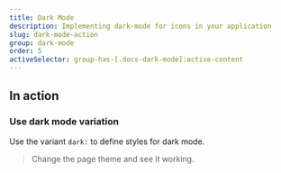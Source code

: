 ```yaml
---
title: Dark Mode
description: Implementing dark-mode for icons in your application
slug: dark-mode-action
group: dark-mode
order: 5
activeSelector: group-has-[.docs-dark-mode]:active-content
---
```


## In action
### Use dark mode variation

Use the variant `dark:` to define styles for dark mode.

> Change the page theme and see it working.
